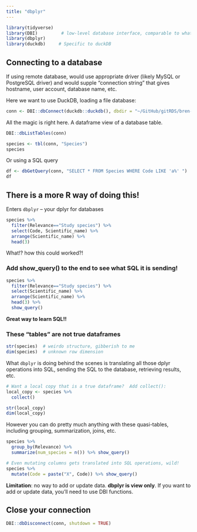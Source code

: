 ```yaml
---
title: "dbplyr"
---
```




```r
library(tidyverse)
library(DBI)         # low-level database interface, comparable to what we saw in Python
library(dbplyr)
library(duckdb)     # Specific to duckDB
```


## Connecting to a database

If using remote database, would use appropriate driver (likely MySQL or PostgreSQL driver)
and would supple "connection string" that gives hostname, user account,
database name, etc.


Here we want to use DuckDB, loading a file database:

```r
conn <- DBI::dbConnect(duckdb::duckdb(), dbdir = "~/GitHub/gitRDS/bren-meds213-spring-2024-class-data/week3/database.db")  # adapt the path as needed
```

All the magic is right here.  A dataframe view of a database table.

```r
DBI::dbListTables(conn)

species <- tbl(conn, "Species")
species
```

Or using a SQL query

```r
df <- dbGetQuery(conn, "SELECT * FROM Species WHERE Code LIKE 'a%' ")       # note the quotes!
df
```

## There is a more R way of doing this!

Enters `dbplyr` -- your dplyr for databases

```r
species %>%
  filter(Relevance=="Study species") %>%
  select(Code, Scientific_name) %>%
  arrange(Scientific_name) %>%
  head(3)
```

What!? how this could worked?!

### Add show_query() to the end to see what SQL it is sending!

```r
species %>%
  filter(Relevance=="Study species") %>%
  select(Scientific_name) %>%
  arrange(Scientific_name) %>%
  head(3) %>% 
  show_query()
```

**Great way to learn SQL!!**

### These "tables" are not true dataframes

```r
str(species)  # weirdo structure, gibberish to me
dim(species)  # unknown row dimension
```

What `dbplyr` is doing behind the scenes is translating
all those dplyr operations into SQL, sending the
SQL to the database, retrieving results, etc.

```r
# Want a local copy that is a true dataframe?  Add collect():
local_copy <- species %>% 
  collect()

str(local_copy)
dim(local_copy)
```

However you can do pretty much anything with these quasi-tables,
including grouping, summarization, joins, etc.

```r
species %>%
  group_by(Relevance) %>%
  summarize(num_species = n()) %>% show_query()

# Even mutating columns gets translated into SQL operations, wild!
species %>%
  mutate(Code = paste("X", Code)) %>% show_query()
```


**Limitation**: no way to add or update data.  **dbplyr is view only**.
If you want to add or update data, you'll need to use
DBI functions.

## Close your connection

```r
DBI::dbDisconnect(conn, shutdown = TRUE)
```

